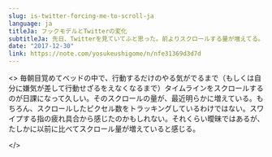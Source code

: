 ```yaml
---
slug: is-twitter-forcing-me-to-scroll-ja
language: ja
titleJa: フックモデルとTwitterの変化
subtitleJa: 先日、Twitterを見ていてふと思った。前よりスクロールする量が増えてる。
date: "2017-12-30"
link: https://note.com/yosukeushigome/n/nfe31369d3d7d
---
```



<Monolingual>
<>
毎朝目覚めてベッドの中で、行動するだけのやる気がでるまで（もしくは自分に嫌気が差して行動せざるをえなくなるまで）タイムラインをスクロールするのが日課になって久しい。そのスクロールの量が、最近明らかに増えている。もちろん、スクロールしたピクセル数をトラッキングしているわけではない。スワイプする指の疲れ具合から感じたのかもしれない。それくらい曖昧ではあるが、たしかに以前に比べてスクロール量が増えていると感じる。


</>
</Monolingual>